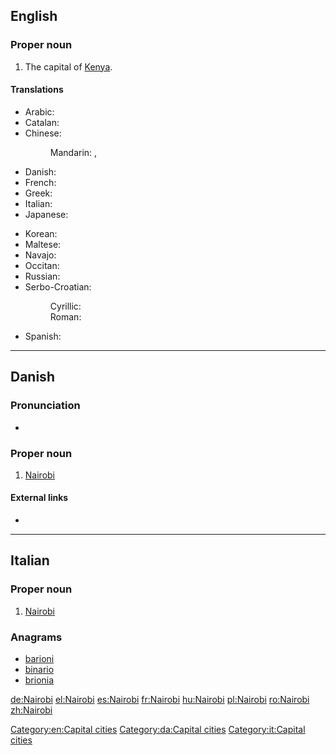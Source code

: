 ==English==

{{wikipedia}}

===Proper noun===
{{en-proper noun}}

# The capital of [[Kenya]].

====Translations====
{{trans-top|capital of Kenya}}
* Arabic: {{t-|ar|نيروبي|m|tr=nayruubi}}
* Catalan: {{t-|ca|Nairobi}}
* Chinese:
*: Mandarin: {{t|cmn|內羅畢|sc=Hani}}, {{t|cmn|内罗毕|tr=Nèiluóbì|sc=Hani}}
* Danish: {{t-|da|Nairobi}}
* French: {{t+|fr|Nairobi}}
* Greek: {{t+|el|Ναϊρόμπι}}
* Italian: {{t-|it|Nairobi|f}}
* Japanese: {{t-|ja|ナイロビ|tr=Nairobi}}
{{trans-mid}}
* Korean: {{t+|ko|나이로비|tr=Nairobi}}
* Maltese: {{t-|mt|Najrobi}}
* Navajo: {{tø|nv|Naiwóobii}}
* Occitan: {{t+|oc|Nairòbi}}
* Russian: {{t+|ru|Найроби|m|tr=Najróbi}} {{indeclinable}}
* Serbo-Croatian:
*: Cyrillic: {{t-|sh|Најроби|m|sc=Cyrl}}
*: Roman: {{t-|sh|Najrobi|m}}
* Spanish: {{t+|es|Nairobi|m}}
{{trans-bottom}}

[[Category:en:Capital cities]]

----

==Danish==

===Pronunciation===
* {{IPA|/najroːbi/|[najˈʁoːb̥i]|lang=da}}

===Proper noun===
{{head|da|proper noun}}

# [[Nairobi#English|Nairobi]] {{gloss|the capital of Kenya}}

====External links====
* {{pedialite|lang=da}}

[[Category:da:Capital cities]]

----

==Italian==
{{wikipedia|lang=it}}

===Proper noun===
{{it-proper noun|g=f}}

# [[#English|Nairobi]]

===Anagrams===
* [[barioni#Italian|barioni]]
* [[binario#Italian|binario]]
* [[brionia#Italian|brionia]]

[[Category:it:Capital cities]]

[[de:Nairobi]]
[[el:Nairobi]]
[[es:Nairobi]]
[[fr:Nairobi]]
[[hu:Nairobi]]
[[pl:Nairobi]]
[[ro:Nairobi]]
[[zh:Nairobi]]